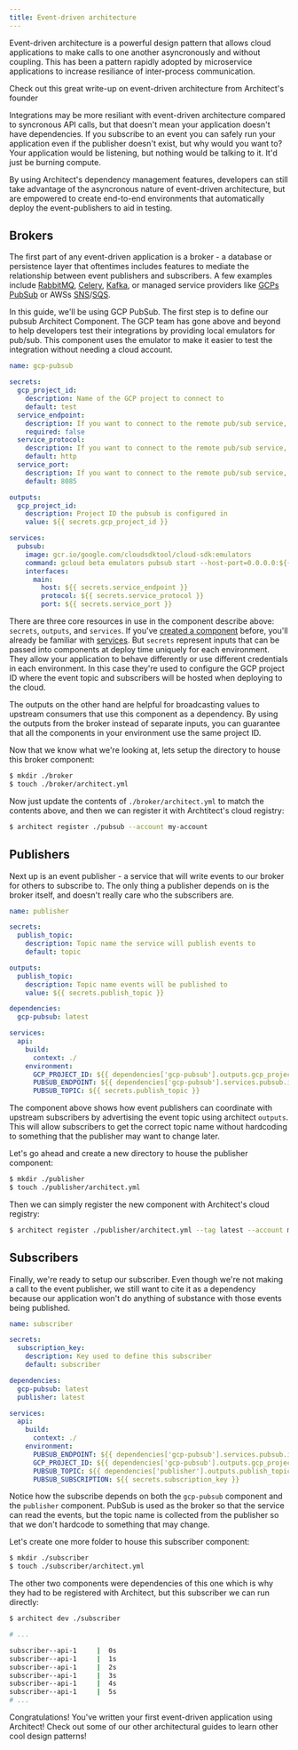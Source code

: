 ```yaml
---
title: Event-driven architecture
---
```


Event-driven architecture is a powerful design pattern that allows cloud applications to make
calls to one another asyncronously and without coupling. This has been a pattern rapidly adopted
by microservice applications to increase resiliance of inter-process communication.

<Card title="What the heck is event-driven architecture?" icon="link" href="https://www.architect.io/blog/2021-02-09/event-driven-architecture/">
  Check out this great write-up on event-driven architecture from Architect's founder
</Card>

Integrations may be more resiliant with event-driven architecture compared to syncronous API calls,
but that doesn't mean your application doesn't have dependencies. If you subscribe to an event you
can safely run your application even if the publisher doesn't exist, but why would you want to? Your
application would be listening, but nothing would be talking to it. It'd just be burning compute.

By using Architect's dependency management features, developers can still take advantage of the
asyncronous nature of event-driven architecture, but are empowered to create end-to-end environments
that automatically deploy the event-publishers to aid in testing.

## Brokers

The first part of any event-driven application is a broker - a database or persistence layer that
oftentimes includes features to mediate the relationship between event publishers and subscribers. 
A few examples include [RabbitMQ](https://www.rabbitmq.com/), [Celery](https://docs.celeryq.dev/),
[Kafka](https://kafka.apache.org/), or managed service providers like [GCPs PubSub](https://cloud.google.com/pubsub)
or AWSs [SNS](https://aws.amazon.com/sns/)/[SQS](https://aws.amazon.com/sqs/).

In this guide, we'll be using GCP PubSub. The first step is to define our pubsub Architect Component. The GCP
team has gone above and beyond to help developers test their integrations by providing local emulators for
pub/sub. This component uses the emulator to make it easier to test the integration without needing a cloud account.

```yaml architect.yml
name: gcp-pubsub

secrets:
  gcp_project_id:
    description: Name of the GCP project to connect to
    default: test
  service_endpoint:
    description: If you want to connect to the remote pub/sub service, use the value 'pubsub.googleapis.com'. Otherwise, the local emulator will be used.
    required: false
  service_protocol:
    description: If you want to connect to the remote pub/sub service, use the value 'https'. Otherwise, the local emulator will be used.
    default: http
  service_port:
    description: If you want to connect to the remote pub/sub service, use the value '443'. Otherwise, the local emulator will be used.
    default: 8085

outputs:
  gcp_project_id:
    description: Project ID the pubsub is configured in
    value: ${{ secrets.gcp_project_id }}

services:
  pubsub:
    image: gcr.io/google.com/cloudsdktool/cloud-sdk:emulators
    command: gcloud beta emulators pubsub start --host-port=0.0.0.0:${{ secrets.service_port }} --project=${{ secrets.gcp_project_id }}
    interfaces:
      main:
        host: ${{ secrets.service_endpoint }}
        protocol: ${{ secrets.service_protocol }}
        port: ${{ secrets.service_port }}
```

There are three core resources in use in the component describe above: `secrets`, `outputs`, and `services`.
If you've [created a component](/guides/create-a-component) before, you'll already be familiar with [services](/components/services).
But `secrets` represent inputs that can be passed into components at deploy time uniquely for each environment. 
They allow your application to behave differently or use different credentials in each environment. In this case
they're used to configure the GCP project ID where the event topic and subscribers will be hosted when deploying
to the cloud.

The outputs on the other hand are helpful for broadcasting values to upstream consumers that use this component
as a dependency. By using the outputs from the broker instead of separate inputs, you can guarantee that all 
the components in your environment use the same project ID.

Now that we know what we're looking at, lets setup the directory to house this broker component:

```sh
$ mkdir ./broker
$ touch ./broker/architect.yml
```

Now just update the contents of `./broker/architect.yml` to match the contents above, and then we can
register it with Archtitect's cloud registry:

```sh
$ architect register ./pubsub --account my-account
```

## Publishers

Next up is an event publisher - a service that will write events to our broker for others to 
subscribe to. The only thing a publisher depends on is the broker itself, and doesn't really
care who the subscribers are.

```yaml publisher/architect.yml
name: publisher

secrets:
  publish_topic:
    description: Topic name the service will publish events to
    default: topic

outputs:
  publish_topic:
    description: Topic name events will be published to
    value: ${{ secrets.publish_topic }}

dependencies:
  gcp-pubsub: latest

services:
  api:
    build:
      context: ./
    environment:
      GCP_PROJECT_ID: ${{ dependencies['gcp-pubsub'].outputs.gcp_project_id }}
      PUBSUB_ENDPOINT: ${{ dependencies['gcp-pubsub'].services.pubsub.interfaces.main.url }}
      PUBSUB_TOPIC: ${{ secrets.publish_topic }}
```

The component above shows how event publishers can coordinate with upstream subscribers
by advertising the event topic using architect `outputs`. This will allow subscribers
to get the correct topic name without hardcoding to something that the publisher may want
to change later.

Let's go ahead and create a new directory to house the publisher component:

```sh
$ mkdir ./publisher
$ touch ./publisher/architect.yml
```

Then we can simply register the new component with Architect's cloud registry:

```sh
$ architect register ./publisher/architect.yml --tag latest --account my-account
```

## Subscribers

Finally, we're ready to setup our subscriber. Even though we're not making a call to the
event publisher, we still want to cite it as a dependency because our application won't
do anything of substance with those events being published.

```yaml architect.yml
name: subscriber

secrets:
  subscription_key:
    description: Key used to define this subscriber
    default: subscriber

dependencies:
  gcp-pubsub: latest
  publisher: latest

services:
  api:
    build:
      context: ./
    environment:
      PUBSUB_ENDPOINT: ${{ dependencies['gcp-pubsub'].services.pubsub.interfaces.main.url }}
      GCP_PROJECT_ID: ${{ dependencies['gcp-pubsub'].outputs.gcp_project_id }}
      PUBSUB_TOPIC: ${{ dependencies['publisher'].outputs.publish_topic }}
      PUBSUB_SUBSCRIPTION: ${{ secrets.subscription_key }}
```

Notice how the subscribe depends on both the `gcp-pubsub` component and the `publisher` component.
PubSub is used as the broker so that the service can read the events, but the topic name is
collected from the publisher so that we don't hardcode to something that may change. 

Let's create one more folder to house this subscriber component:

```sh
$ mkdir ./subscriber
$ touch ./subscriber/architect.yml
```

The other two components were dependencies of this one which is why they had to be registered with Architect,
but this subscriber we can run directly:

```sh
$ architect dev ./subscriber

# ...

subscriber--api-1     |  0s
subscriber--api-1     |  1s
subscriber--api-1     |  2s
subscriber--api-1     |  3s
subscriber--api-1     |  4s
subscriber--api-1     |  5s
# ...
```

Congratulations! You've written your first event-driven application using Architect! Check out some of our
other architectural guides to learn other cool design patterns!

